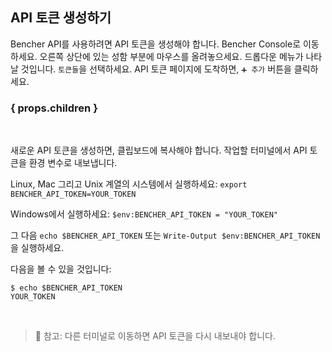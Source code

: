 ## API 토큰 생성하기

Bencher API를 사용하려면 API 토큰을 생성해야 합니다.
Bencher Console로 이동하세요.
오른쪽 상단에 있는 성함 부분에 마우스를 올려놓으세요.
드롭다운 메뉴가 나타날 것입니다. `토큰들`을 선택하세요.
API 토큰 페이지에 도착하면, `➕ 추가` 버튼을 클릭하세요.

### { props.children }
<br />

새로운 API 토큰을 생성하면, 클립보드에 복사해야 합니다.
작업할 터미널에서 API 토큰을 환경 변수로 내보냅니다.

Linux, Mac 그리고 Unix 계열의 시스템에서 실행하세요: `export BENCHER_API_TOKEN=YOUR_TOKEN`

Windows에서 실행하세요: `$env:BENCHER_API_TOKEN = "YOUR_TOKEN"`

그 다음 `echo $BENCHER_API_TOKEN` 또는 `Write-Output $env:BENCHER_API_TOKEN`을 실행하세요.

다음을 볼 수 있을 것입니다:

```
$ echo $BENCHER_API_TOKEN
YOUR_TOKEN
```

<br />

> 🐰 참고: 다른 터미널로 이동하면 API 토큰을 다시 내보내야 합니다.